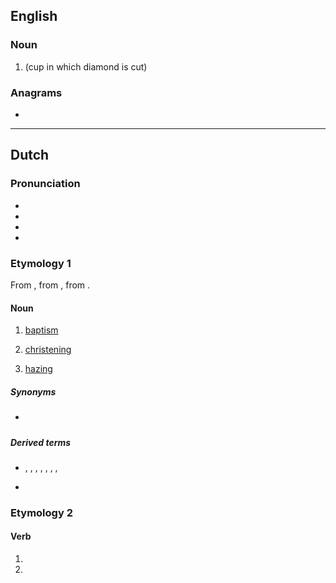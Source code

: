 ==English==

===Noun===
{{en-noun}}

# {{alternative form of|en|dop|nodot=yes}} (cup in which diamond is cut)

===Anagrams===
* {{anagrams|en|a=doop|podo-|pood}}

----

==Dutch==
{{wikipedia|doop (sacrament)|lang=nl}}
{{wikipedia|studentendoop|lang=nl}}

===Pronunciation===
* {{IPA|nl|/doːp/}}
* {{audio|nl|Nl-doop.ogg|Audio}}
* {{hyphenation|nl|doop}}
* {{rhymes|nl|oːp}}

===Etymology 1===
{{root|nl|ine-pro|*dʰewb-}}
From {{inh|nl|dum|dope}}, from {{inh|nl|odt|dōpa}}, from {{inh|nl|gem-pro|*daupō}}.

====Noun====
{{nl-noun|m|-en|doopje}}

# [[baptism]]
#: {{ux|nl|'''Doop''' door besprenkeling staat niet in de Bijbel onderwezen.|'''Baptism''' by sprinkling is not in the Bible.}}
#: {{ux|nl|Er zijn vele verschillende '''dopen''' in de bijbel en maar een paar zijn met water.|There are many different '''baptisms''' in the bible and only a few are with water.}}
# [[christening]]
# {{lb|nl|Belgium}} [[hazing]]

=====Synonyms=====
* {{sense|hazing}} {{l|nl|ontgroening}} {{qual|Netherlands}}

=====Derived terms=====
* {{sense|baptism}} {{l|nl|doopboek}}, {{l|nl|doopceel}}, {{l|nl|doopsel}}, {{l|nl|dopeling}}, {{l|nl|kinderdoop}}, {{l|nl|vuurdoop}}, {{l|nl|waterdoop}}, {{l|nl|wederdoop}}
* {{sense|hazing}} {{l|nl|studentendoop}}

===Etymology 2===
{{nonlemma}}

====Verb====
{{head|nl|verb form}}

# {{nl-verb form of|p=1|n=sg|t=pres|m=ind|dopen}}
# {{nl-verb form of|m=imp|dopen}}